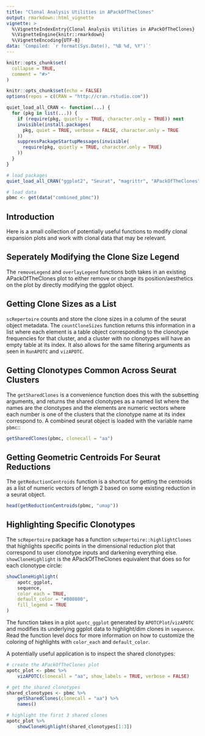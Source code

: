 ```yaml
---
title: "Clonal Analysis Utilities in APackOfTheClones"
output: rmarkdown::html_vignette
vignette: >
  %\VignetteIndexEntry{Clonal Analysis Utilities in APackOfTheClones}
  %\VignetteEngine{knitr::rmarkdown}
  %\VignetteEncoding{UTF-8}
data: 'Compiled: `r format(Sys.Date(), "%B %d, %Y")`'
---
```


```r
knitr::opts_chunk$set(
  collapse = TRUE,
  comment = "#>"
)

knitr::opts_chunk$set(echo = FALSE)
options(repos = c(CRAN = "http://cran.rstudio.com"))

quiet_load_all_CRAN <- function(...) {
  for (pkg in list(...)) {
    if (require(pkg, quietly = TRUE, character.only = TRUE)) next
    invisible(install.packages(
      pkg, quiet = TRUE, verbose = FALSE, character.only = TRUE
    ))
    suppressPackageStartupMessages(invisible(
      require(pkg, quietly = TRUE, character.only = TRUE)
    ))
  }
}

# load packages
quiet_load_all_CRAN("ggplot2", "Seurat", "magrittr", "APackOfTheClones")

# load data
pbmc <- get(data("combined_pbmc"))
```

## Introduction

Here is a small collection of potentially useful functions to modify clonal expansion plots and work with clonal data that may be relevant.

## Seperately Modifying the Clone Size Legend

The `removeLegend` and `overlayLegend` functions both takes in an existing APackOfTheClones plot to either remove or change its position/aesthetics on the plot by directly modifying the ggplot object.

## Getting Clone Sizes as a List

`scRepertoire` counts and store the clone sizes in a column of the seurat object metadata. The `countCloneSizes` function returns this information in a list where each element is a table object corresponding to the clonotype frequencies for that cluster, and a cluster with no clonotypes will have an empty table at its index. It also allows for the same filtering arguments as seen in `RunAPOTC` and `vizAPOTC`.

## Getting Clonotypes Common Across Seurat Clusters

The `getSharedClones` is a convenience function does this with the subsetting arguments, and returns the shared clonotypes as a named list where the names are the clonotypes and the elements are numeric vectors where each number is one of the clusters that the clonotype name at its index correspond to. A combined seurat object is loaded with the variable name `pbmc`::

```r
getSharedClones(pbmc, clonecall = "aa")
```

## Getting Geometric Centroids For Seurat Reductions

The `getReductionCentroids` function is a shortcut for getting the centroids as a list of numeric vectors of length 2 based on some existing reduction in a seurat object.

```r
head(getReductionCentroids(pbmc, "umap"))
```

## Highlighting Specific Clonotypes

The `scRepertoire` package has a function `scRepertoire::highlightClones` that highlights specific points in the dimensional reduction plot that correspond to user clonotype inputs and darkening everything else. `showCloneHighlight` is the APackOfTheClones equivalent that does so for each clonotype circle:

```R
showCloneHighlight(
    apotc_ggplot,
    sequence,
    color_each = TRUE,
    default_color = "#808080",
    fill_legend = TRUE
)
```

The function takes in a plot `apotc_ggplot` generated by `APOTCPlot`/`vizAPOTC` and modifies its underlying ggplot data to highlight/dim clones in `sequence`. Read the function level docs for more information on how to customize the coloring of highlights with `color_each` and `default_color`.

A potentially useful application is to inspect the shared clonotypes:

```r
# create the APackOfTheClones plot
apotc_plot <- pbmc %>%
    vizAPOTC(clonecall = "aa", show_labels = TRUE, verbose = FALSE)

# get the shared clonotypes
shared_clonotypes <- pbmc %>%
    getSharedClones(clonecall = "aa") %>%
    names()

# highlight the first 3 shared clones
apotc_plot %>%
    showCloneHighlight(shared_clonotypes[1:3])
```
